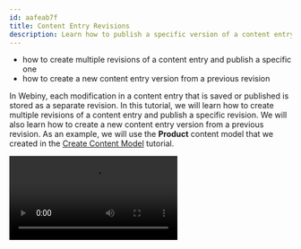 ```yaml
---
id: aafeab7f
title: Content Entry Revisions
description: Learn how to publish a specific version of a content entry, and create a new version of a content entry by deriving from a previous revision.
---
```



<Alert type="success" title="WHAT YOU'LL LEARN">

- how to create multiple revisions of a content entry and publish a specific one
- how to create a new content entry version from a previous revision

</Alert>

In Webiny, each modification in a content entry that is saved or published is stored as a separate revision.
In this tutorial, we will learn how to create multiple revisions of a content entry and publish a specific revision.
We will also learn how to create a new content entry version from a previous revision.
As an example, we will use the **Product** content model that we created in the [Create Content Model](/docs/{version}/user-guides/headless-cms/essentials/create-content-model) tutorial.

<Video src={contentEntryRevision} controls={true}/>

We will do this in 3 steps:
- Step 1: Create a content entry in the **Product** content model and make multiple revisions.
- Step 2: Publish a previous revision of the content entry.
- Step 3: Create a new content entry version from a previous revision.

## Step 1: Create a Content Entry and Its Revisions

If you are not familiar with how to create a content entry, please follow the [Create Content Entry](/docs/{version}/user-guides/headless-cms/essentials/create-content-entry) tutorial.

1. Create a content entry in the **Product** content model with the following attributes:

    | Field       | Value                                                              |
    | :-------    | :----------                                                        |
    | Name        | **Men's Blue T-Shirt**                                             |
    | Description | **Half Sleeved, Regular fit, Cotton blend, Blue T-shirt for Men**  |
    | Price       | **15**                                                             |
    | Category    | **Clothes**                                                        |

    **Note**: If you haven't added the **Category** field to the **Product** content model, skip it (or add it by following the [Reference Field](/docs/{version}/user-guides/headless-cms/essentials/reference-field) tutorial).

2. Now, update the **Name** and **Description** textboxes with the following values:

    | Field       | Value                                                                    |
    | :-------    | :----------                                                              |
    | Name        | **Men's Solid Blue T-Shirt**                                             |
    | Description | **Half Sleeved, Regular fit, Cotton blend, Solid, Blue T-shirt for Men** |

3. Click **SAVE & PUBLISH**.

    **Note**: Clicking **SAVE** will create a new version of the content entry with updated field values and save it as a draft.
    Whereas clicking **SAVE & PUBLISH** will create a new version and publish it.

4. Create another revision by updating the **Name** and **Description** textboxes with the following values:

    | Field       | Value                                                                                |
    | :-------    | :----------                                                                          |
    | Name        | **Men's Solid Round Neck Blue T-Shirt**                                              |
    | Description | **Round Neck, Half Sleeved, Regular fit, Cotton blend, Solid, Blue T-shirt for Men** |

5. Click **SAVE & PUBLISH**.


## Step 2: Publish a Previous Revision

1. In the **Men's Solid Round Neck Blue T-Shirt** content entry, click the **REVISIONS** tab.

2. To publish the previous **Men's Solid Blue T-Shirt** revision, click the **Kebab Menu** on it ( ⁝ ).

    ✔️ Menu opens with **New from current** and **Publish** option.

3. Click **Publish**.

    ✔️ The **Men's Solid Blue T-Shirt** revision gets published. **CONTENT** tab opens with the message "Successfully published revision #2!".

    **Note**: The dropdown on the top-left corner of the content tab shows **V3 (UNPUBLISHED)**. To open the published entry version, click **V2 (Published)** in the dropdown.


## Step 3: Create a new content entry version from a previous revision

1. In the **Men's Solid Round Neck Blue T-Shirt** content entry, click the **REVISIONS** tab.

2. To create a new entry version from the previous **Men's Blue T-Shirt** revision, click the **Kebab Menu** on it ( ⁝ ).

    ✔️ Menu opens with **New from current** and **Publish** option.

3. Click **New from current**.

    ✔️ **CONTENT** tab opens with a new draft of the previous **Men's Blue T-Shirt** revision.

    **Optional**: Make the desired change(s) in the respective field(s).

4. Click **SAVE & PUBLISH**.

   ✔️ A new content entry revision will be saved and published.
